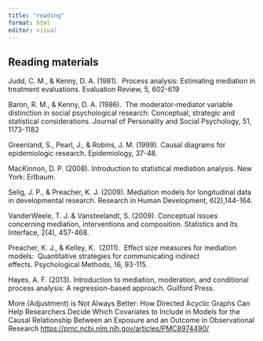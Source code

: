 ```yaml
---
title: "reading"
format: html
editor: visual
---
```


## Reading materials

Judd, C. M., & Kenny, D. A. (1981).  Process analysis: Estimating
mediation in treatment evaluations. Evaluation Review, 5, 602-619

Baron, R. M., & Kenny, D. A. (1986).  The moderator-mediator variable
distinction in social psychological research: Conceptual, strategic and
statistical considerations. Journal of Personality and Social
Psychology, 51, 1173-1182

Greenland, S., Pearl, J., & Robins, J. M. (1999). Causal diagrams for
epidemiologic research. Epidemiology, 37-48.

MacKinnon, D. P. (2008). Introduction to statistical mediation analysis.
New York: Erlbaum.

Selig, J. P., & Preacher, K. J. (2009). Mediation models for
longitudinal data in developmental research. Research in Human
Development, 6(2),144-164.

VanderWeele, T. J. & Vansteelandt, S. (2009). Conceptual issues
concerning mediation, interventions and composition. Statistics and Its
Interface, 2(4), 457-468.

Preacher, K. J., & Kelley, K.  (2011).  Effect size measures for
mediation models:  Quantitative strategies for communicating indirect
effects. Psychological Methods, 16, 93-115.

Hayes, A. F. (2013). Introduction to mediation, moderation, and
conditional process analysis: A regression-based approach. Guilford
Press.

More (Adjustment) is Not Always Better: How Directed Acyclic Graphs Can
Help Researchers Decide Which Covariates to Include in Models for the
Causal Relationship Between an Exposure and an Outcome in Observational
Research <https://pmc.ncbi.nlm.nih.gov/articles/PMC8974490/>
